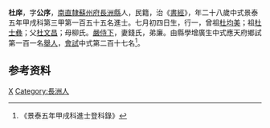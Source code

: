 {{明清人物信息框
| 姓名 = 杜庠
| 原名 =
| 圖片名稱= 
| 圖片大小 =
| 圖片說明 = 
| 最高職務 =
| 國家 = 大明 
| 爵位 =
| 籍貫 = [[南直隸|南直隸]][[蘇州府|蘇州府]][[長洲縣|長洲縣]]
| 族裔 = 
| 旗籍 = 
| 字號 = 
| 諡號 =
| 出生日期 = 七月初四日
| 出生地點 =
| 逝世日期 = 
| 逝世地點 =
| 墓葬 =
| 配偶 = 錢氏
| 親屬 = 曾祖[[杜均美|杜均美]]，祖[[杜士彝|杜士彝]]，父[[杜文昌|杜文昌]]，母柳氏
| 出身 =
* 景泰五年甲戌科進士
| 經歷 =
| 著作 =  
*
*
*
}}
'''杜庠'''{{BD|1427年||1486年||}}，字'''公序'''，[[南直隸|南直隸]][[蘇州府|蘇州府]][[長洲縣|長洲縣]]人，民籍，治《[[書經|書經]]》，年二十八歲中式景泰五年甲戌科第三甲第一百五十五名進士。七月初四日生，行一，曾祖[[杜均美|杜均美]]；祖[[杜士彝|杜士彝]]；父[[杜文昌|杜文昌]]；母柳氏。[[嚴侍下|嚴侍下]]，妻錢氏，弟廉。由縣學增廣生中式應天府鄉試第一百一名[[舉人|舉人]]，[[會試|會試]]中式第二百十七名<ref>《景泰五年甲戌科進士登科錄》</ref>。

== 参考资料 ==
{{reflist}}

{{景泰五年甲戌科殿试金榜}}
{{Authority control}}

{{DEFAULTSORT:Du Xiang}}
[[Category:杜姓|X]]
[[Category:長洲人|Category:長洲人]]
{{明朝人物小作品}}